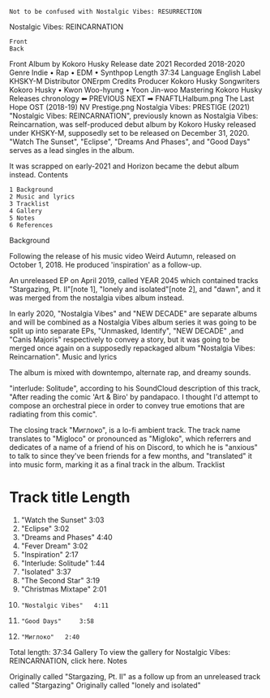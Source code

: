     Not to be confused with Nostalgic Vibes: RESURRECTION

Nostalgic Vibes: REINCARNATION

    Front
    Back

Front
Album by Kokoro Husky
Release date
2021
Recorded
2018-2020
Genre
Indie • Rap • EDM • Synthpop
Length
37:34
Language
English
Label
KHSKY-M
Distributor
ONErpm
Credits
Producer
Kokoro Husky
Songwriters
Kokoro Husky • Kwon Woo-hyung • Yoon Jin-woo
Mastering
Kokoro Husky
Releases chronology ⬅ PREVIOUS 	NEXT ➡
FNAFTLHalbum.png
The Last Hope OST (2018-19) 	NV Prestige.png
Nostalgia Vibes: PRESTIGE (2021)
"Nostalgic Vibes: REINCARNATION", previously known as Nostalgia Vibes: Reincarnation, was self-produced debut album by Kokoro Husky released under KHSKY-M, supposedly set to be released on December 31, 2020. "Watch The Sunset", "Eclipse", "Dreams And Phases", and "Good Days" serves as a lead singles in the album.

It was scrapped on early-2021 and Horizon became the debut album instead.
Contents

    1 Background
    2 Music and lyrics
    3 Tracklist
    4 Gallery
    5 Notes
    6 References

Background

Following the release of his music video Weird Autumn, released on October 1, 2018. He produced 'inspiration' as a follow-up.

An unreleased EP on April 2019, called YEAR 2045 which contained tracks "Stargazing, Pt. II"[note 1], "lonely and isolated"[note 2], and "dawn", and it was merged from the nostalgia vibes album instead.

In early 2020, "Nostalgia Vibes" and "NEW DECADE" are separate albums and will be combined as a Nostalgia Vibes album series it was going to be split up into separate EPs, "Unmasked, Identify", "NEW DECADE" ,and "Canis Majoris" respectively to convey a story, but it was going to be merged once again on a supposedly repackaged album "Nostalgia Vibes: Reincarnation".
Music and lyrics

The album is mixed with downtempo, alternate rap, and dreamy sounds.

"interlude: Solitude", according to his SoundCloud description of this track, "After reading the comic 'Art & Biro' by pandapaco. I thought I'd attempt to compose an orchestral piece in order to convey true emotions that are radiating from this comic".

The closing track "Миглоко", is a lo-fi ambient track. The track name translates to "Migloco" or pronounced as "Migloko", which referrers and dedicates of a name of a friend of his on Discord, to which he is "anxious" to talk to since they've been friends for a few months, and "translated" it into music form, marking it as a final track in the album.
Tracklist
# 	Track title 	Length
1. 	"Watch the Sunset" 	3:03
2. 	"Eclipse" 	3:02
3. 	"Dreams and Phases" 	4:40
4. 	"Fever Dream" 	3:02
5. 	"Inspiration" 	2:17
6. 	"Interlude: Solitude" 	1:44
7. 	"Isolated" 	3:37
8. 	"The Second Star" 	3:19
9. 	"Christmas Mixtape" 	2:01
10. 	"Nostalgic Vibes" 	4:11
11. 	"Good Days" 	3:58
12. 	"Миглоко" 	2:40
Total length: 	37:34
Gallery
To view the gallery for Nostalgic Vibes: REINCARNATION, click here.
Notes

Originally called "Stargazing, Pt. II" as a follow up from an unreleased track called "Stargazing"
Originally called "lonely and isolated"